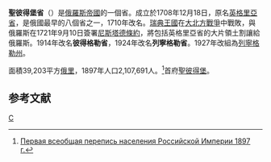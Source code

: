 {{noteTA
|1=英格里亞省
}}
<!--[[File:Coat_of_arms_of_the_Saint_Petersburg_governorate.svg|right]]-->
{{Infobox Former Subdivision
|native_name = Санкт-Петербургская губерния<br />''Saint Petersburg guberniya''
|conventional_long_name = 聖彼得堡省
|common_name = 聖彼得堡省
|subdivision = 省份
|nation = [[俄羅斯帝國|俄羅斯帝國]]
|year_start = 1721年
|event_start = [[尼斯塔德條約|尼斯塔德條約]]
|date_start = 
|year_end = 1927年
|event_end = 
|date_end = 
|event_pre = [[大北方戰爭|大北方戰爭]]
|date_pre  = 1708年12月18日
|p1 = Swedish Ingria
|flag_p1 = Flag of Sweden.svg
|s1 = Leningrad Oblast
|flag_s1 = Flag of Leningrad Oblast.svg
|image_flag = <!-- Flag of Russia.svg - was there a specific flag for the governorate?-->
|image_coat = Coat of Arms of the Saint Petersburg governorate.svg
|image_map = Stpetegub.jpg
|image_map_caption = 1900年的聖彼得堡省地圖
|capital = 聖彼得堡
|political_subdiv=
}}'''聖彼得堡省'''（'''{{lang|ru|Санкт-Петербургская губерния}}'''）是[[俄羅斯帝國|俄羅斯帝國]]的一個省。成立於1708年12月18日，原名[[英格里亞省|英格里亞省]]，是俄國最早的八個省之一，1710年改名。[[瑞典王國|瑞典王國]]在[[大北方戰爭|大北方戰爭]]中戰敗，與俄羅斯在1721年9月10日簽署[[尼斯塔德條約|尼斯塔德條約]]，將包括英格里亞省的大片領土割讓給俄羅斯。1914年改名'''彼得格勒省'''，1924年改名'''列寧格勒省'''。1927年改組為[[列寧格勒州|列寧格勒州]]。

面積39,203平方[[俄里|俄里]]，1897年人口2,107,691人。<ref>[http://demoscope.ru/weekly/ssp/rus_lan_97.php?reg=66 Первая всеобщая перепись населения Российской Империи 1897 г.]</ref>首府[[聖彼得堡|聖彼得堡]]。

== 参考文献 ==
<div class="references-small">
<references />
</div>

{{ImpRussia}}

[[Category:俄羅斯帝國行政區劃|С]]
